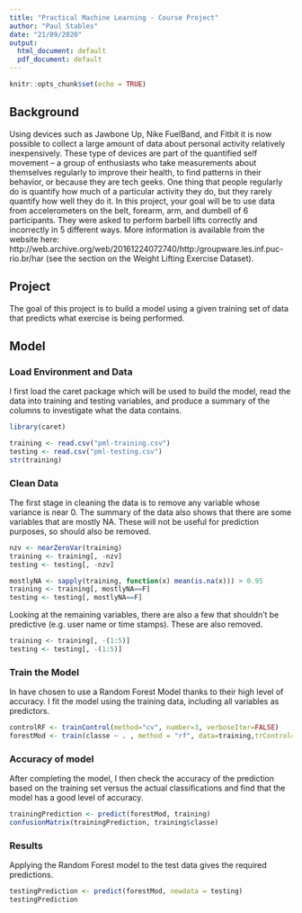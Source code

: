 ```yaml
---
title: "Practical Machine Learning - Course Project"
author: "Paul Stables"
date: "21/09/2020"
output:
  html_document: default
  pdf_document: default
---
```


```r
knitr::opts_chunk$set(echo = TRUE)
```

## Background

Using devices such as Jawbone Up, Nike FuelBand, and Fitbit it is now possible to collect a large amount of data about personal activity relatively inexpensively. These type of devices are part of the quantified self movement – a group of enthusiasts who take measurements about themselves regularly to improve their health, to find patterns in their behavior, or because they are tech geeks. One thing that people regularly do is quantify how much of a particular activity they do, but they rarely quantify how well they do it. In this project, your goal will be to use data from accelerometers on the belt, forearm, arm, and dumbell of 6 participants. They were asked to perform barbell lifts correctly and incorrectly in 5 different ways. More information is available from the website here: http://web.archive.org/web/20161224072740/http:/groupware.les.inf.puc-rio.br/har (see the section on the Weight Lifting Exercise Dataset).


## Project
The goal of this project is to build a model using a given training set of data that predicts what exercise is being performed.

## Model

### Load Environment and Data
I first load the caret package which will be used to build the model, read the data into training and testing variables, and produce a summary of the columns to investigate what the data contains.

```r
library(caret)

training <- read.csv("pml-training.csv")
testing <- read.csv("pml-testing.csv")
str(training)
```
### Clean Data
The first stage in cleaning the data is to remove any variable whose variance is near 0. The summary of the data also shows that there are some variables that are mostly NA. These will not be useful for prediction purposes, so should also be removed.


```r

nzv <- nearZeroVar(training)
training <- training[, -nzv]
testing <- testing[, -nzv]

mostlyNA <- sapply(training, function(x) mean(is.na(x))) > 0.95
training <- training[, mostlyNA==F]
testing <- testing[, mostlyNA==F]

```

Looking at the remaining variables, there are also a few that shouldn't be predictive (e.g. user name or time stamps). These are also removed.

```r
training <- training[, -(1:5)]
testing <- testing[, -(1:5)]
```

### Train the Model
In have chosen to use a Random Forest Model thanks to their high level of accuracy. I fit the model using the training data, including all variables as predictors.

```r
controlRF <- trainControl(method="cv", number=3, verboseIter=FALSE)
forestMod <- train(classe ~ . , method = "rf", data=training,trControl=controlRF)
```
### Accuracy of model
After completing the model, I then check the accuracy of the prediction based on the training set versus the actual classifications and find that the model has a good level of accuracy. 

```r
trainingPrediction <- predict(forestMod, training)
confusionMatrix(trainingPrediction, training$classe)
```

### Results
Applying the Random Forest model to the test data gives the required predictions.

```r

testingPrediction <- predict(forestMod, newdata = testing)
testingPrediction
```
